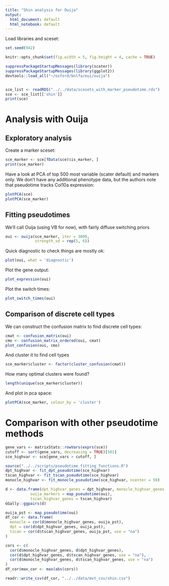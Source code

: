 ```yaml
---
title: "Shin analysis for Ouija"
output:
  html_document: default
  html_notebook: default
---
```


Load libraries and sceset:

```r
set.seed(942)

knitr::opts_chunk$set(fig.width = 5, fig.height = 4, cache = TRUE)

suppressPackageStartupMessages(library(scater))
suppressPackageStartupMessages(library(ggplot2))
devtools::load_all("~/oxford/bnlfa/oui/ouija")


sce_list <- readRDS("../../data/scesets_with_marker_pseudotime.rds")
sce <- sce_list[['shin']]
print(sce)
```

# Analysis with Ouija

## Exploratory analysis



Create a marker sceset:

```r
sce_marker <- sce[fData(sce)$is_marker, ]
print(sce_marker)
```

Have a look at PCA of top 500 most variable (scater default) and markers only. We don't have any additional phenotype data, but the authors note that pseudotime tracks Col10a expression:

```r
plotPCA(sce)
plotPCA(sce_marker)
```


## Fitting pseudotimes

We'll call Ouija (using VB for now), with fairly diffuse switching priors

```r
oui <- ouija(sce_marker, iter = 3000, 
             strength_sd = rep(5, 6))
```

Quick diagnostic to check things are mostly ok:

```r
plot(oui, what = 'diagnostic')
```



Plot the gene output:

```r
plot_expression(oui)
```

Plot the switch times:

```r
plot_switch_times(oui)
```




## Comparison of discrete cell types

We can construct the confusion matrix to find discrete cell types:

```r
cmat <- confusion_matrix(oui)
cmo <- confusion_matrix_ordered(oui, cmat)
plot_confusion(oui, cmo)
```

And cluster it to find cell types

```r
sce_marker$cluster <- factor(cluster_confusion(cmat))
```

How many optimal clusters were found?

```r
length(unique(sce_marker$cluster))
```

And plot in pca space:

```r
plotPCA(sce_marker, colour_by = 'cluster')
```



# Comparison with other pseudotime methods

```r
gene_vars <- matrixStats::rowVars(exprs(sce))
cutoff <- sort(gene_vars, decreasing = TRUE)[501]
sce_highvar <- sce[gene_vars > cutoff, ]
```

```r

source("../../scripts/pseudotime_fitting_functions.R")
dpt_highvar <- fit_dpt_pseudotime(sce_highvar)
tscan_highvar <- fit_tscan_pseudotime(sce_highvar)
monocle_highvar <- fit_monocle_pseudotime(sce_highvar, ncenter = 50)

d <- data.frame(dpt_highvar_genes = dpt_highvar, monocle_highvar_genes = monocle_highvar,
           ouija_markers = map_pseudotime(oui), 
           tscan_highvar_genes = tscan_highvar)
GGally::ggpairs(d)
```

```r
ouija_pst <- map_pseudotime(oui)
df_cor <- data.frame(
  monocle = cor(d$monocle_highvar_genes, ouija_pst),
  dpt = cor(d$dpt_highvar_genes, ouija_pst),
  tscan = cor(d$tscan_highvar_genes, ouija_pst, use = "na")
)

```


```r
cors <- c(
  cor(d$monocle_highvar_genes, d$dpt_highvar_genes),
  cor(d$dpt_highvar_genes, d$tscan_highvar_genes, use = "na"),
  cor(d$monocle_highvar_genes, d$tscan_highvar_genes, use = "na")
)
df_cor$max_cor <- max(abs(cors))
```


```r
readr::write_csv(df_cor, "../../data/mvt_csv/shin.csv")

```
